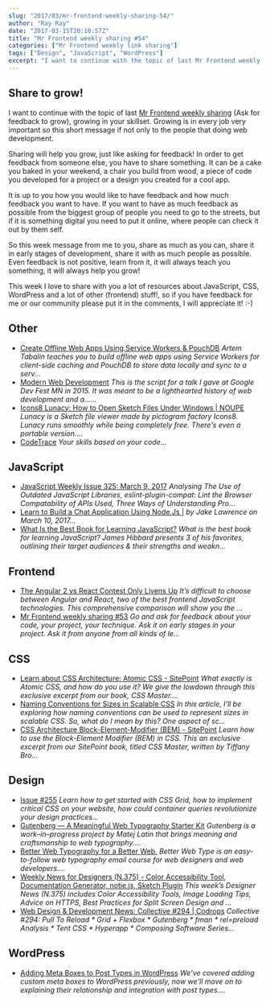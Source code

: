 ```yaml
---
slug: "2017/03/mr-frontend-weekly-sharing-54/"
author: "Ray Ray"
date: "2017-03-15T20:10:57Z"
title: "Mr Frontend weekly sharing #54"
categories: ["Mr Frontend weekly link sharing"]
tags: ["Design", "JavaScript", "WordPress"]
excerpt: "I want to continue with the topic of last Mr Frontend weekly sharing (Ask for feedback to grow), gr..."
---
```


## Share to grow!

I want to continue with the topic of last [Mr Frontend weekly sharing](https://mrfrontend.org/2017/03/mr-frontend-weekly-sharing-53/) (Ask for feedback to grow), growing in your skillset. Growing is in every job very important so this short message if not only to the people that doing web development.

Sharing will help you grow, just like asking for feedback! In order to get feedback from someone else, you have to share something. It can be a cake you baked in your weekend, a chair you build from wood, a piece of code you developed for a project or a design you created for a cool app.

It is up to you how you would like to have feedback and how much feedback you want to have. If you want to have as much feedback as possible from the biggest group of people you need to go to the streets, but if it is something digital you need to put it online, where people can check it out by them self.

So this week message from me to you, share as much as you can, share it in early stages of development, share it with as much people as possible. Even feedback is not positive, learn from it, it will always teach you something, it will always help you grow!

This week I love to share with you a lot of resources about JavaScript, CSS, WordPress and a lot of other (frontend) stuff!, so if you have feedback for me or our community please put it in the comments, I will appreciate it! :-)

## Other

* [Create Offline Web Apps Using Service Workers & PouchDB](http://buff.ly/2n7dXAi "Create Offline Web Apps Using Service Workers & PouchDB") _Artem Tabalin teaches you to build offline web apps using Service Workers for client-side caching and PouchDB to store data locally and sync to a serv..._
* [Modern Web Development](http://buff.ly/2n0bB31 "Modern Web Development") _This is the script for a talk I gave at Google Dev Fest MN in 2015\. It was meant to be a lighthearted history of web development and a…..._
* [Icons8 Lunacy: How to Open Sketch Files Under Windows | NOUPE](http://buff.ly/2n9qkYp "Icons8 Lunacy: How to Open Sketch Files Under Windows | NOUPE") _Lunacy is a Sketch file viewer made by pictogram factory Icons8\. Lunacy runs smoothly while being completely free. There's even a portable version...._
* [CodeTrace](http://buff.ly/2lHW6uD "CodeTrace") _Your skills based on your code..._

## JavaScript

* [JavaScript Weekly Issue 325: March 9, 2017](http://buff.ly/2nmOizM "JavaScript Weekly Issue 325: March 9, 2017") _Analysing The Use of Outdated JavaScript Libraries, eslint-plugin-compat: Lint the Browser Compatability of APIs Used, Three Ways of Understanding Pro..._
* [Learn to Build a Chat Application Using Node.Js |](http://buff.ly/2maZAXj "Learn to Build a Chat Application Using Node.Js |") _by Jake Lawrence on March 10, 2017..._
* [What Is the Best Book for Learning JavaScript?](http://buff.ly/2mzsTGC "What Is the Best Book for Learning JavaScript?") _What is the best book for learning JavaScript? James Hibbard presents 3 of his favorites, outlining their target audiences & their strengths and weakn..._

## Frontend

* [The Angular 2 vs React Contest Only Livens Up](http://buff.ly/2lL7efc "The Angular 2 vs React Contest Only Livens Up") _It’s difficult to choose between Angular and React, two of the best frontend JavaScript technologies. This comprehensive comparison will show you the ..._
* [Mr Frontend weekly sharing #53](https://mrfrontend.org/2017/03/mr-frontend-weekly-sharing-53/ "Mr Frontend weekly sharing #53") _Go and ask for feedback about your code, your project, your technique. Ask it on early stages in your project. Ask it from anyone from all kinds of le..._

## CSS

* [Learn about CSS Architecture: Atomic CSS - SitePoint](http://buff.ly/2ndl4DW "Learn about CSS Architecture: Atomic CSS - SitePoint") _What exactly is Atomic CSS, and how do you use it? We give the lowdown through this exclusive excerpt from our book, CSS Master...._
* [Naming Conventions for Sizes in Scalable CSS](http://buff.ly/2n0043l "Naming Conventions for Sizes in Scalable CSS") _In this article, I’ll be exploring how naming conventions can be used to represent sizes in scalable CSS. So, what do I mean by this? One aspect of sc..._
* [CSS Architecture Block-Element-Modifier (BEM) - SitePoint](http://buff.ly/2n0ebWA "CSS Architecture Block-Element-Modifier (BEM) - SitePoint") _Learn how to use the Block-Element Modifier (BEM) in CSS. This an exclusive excerpt from our SitePoint book, titled CSS Master, written by Tiffany Bro..._

## Design

* [Issue #255](http://buff.ly/2m51EAl "Issue #255") _Learn how to get started with CSS Grid, how to implement critical CSS on your website, how could container queries revolutionize your design practices..._
* [Gutenberg — A Meaningful Web Typography Starter Kit](http://buff.ly/2n5qotf "Gutenberg — A Meaningful Web Typography Starter Kit") _Gutenberg is a work–in–progress project by Matej Latin that brings meaning and craftsmanship to web typography...._
* [Better Web Typography for a Better Web.](http://buff.ly/2mAy48S "Better Web Typography for a Better Web.") _Better Web Type is an easy-to-follow web typography email course for web designers and web developers...._
* [Weekly News for Designers (N.375) - Color Accessibility Tool, Documentation Generator, notie.js, Sketch Plugin](http://buff.ly/2mgvULd "Weekly News for Designers (N.375) - Color Accessibility Tool, Documentation Generator, notie.js, Sketch Plugin") _This week’s Designer News (N.375) includes Color Accessibility Tools, Image Loading Tips, Advice on HTTPS, Best Practices for Split Screen Design and ..._
* [Web Design & Development News: Collective #294 | Codrops](http://buff.ly/2m7TqtH "Web Design & Development News: Collective #294 | Codrops") _Collective #294: Pull To Reload * Grid + Flexbox * Gutenberg * fman * rel=preload Analysis * Tent CSS * Hyperapp * Composing Software Series..._

## WordPress

* [Adding Meta Boxes to Post Types in WordPress](http://buff.ly/2lnH2ak "Adding Meta Boxes to Post Types in WordPress") _We’ve covered adding custom meta boxes to WordPress previously, now we'll move on to explaining their relationship and integration with post types...._